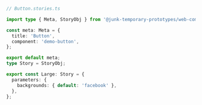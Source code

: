 ```ts
// Button.stories.ts

import type { Meta, StoryObj } from '@junk-temporary-prototypes/web-components';

const meta: Meta = {
  title: 'Button',
  component: 'demo-button',
};

export default meta;
type Story = StoryObj;

export const Large: Story = {
  parameters: {
    backgrounds: { default: 'facebook' },
  },
};
```
